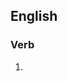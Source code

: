==English==

===Verb===
{{head|en|verb form}}

# {{present participle of|solubilize|lang=en|nocat=1}}